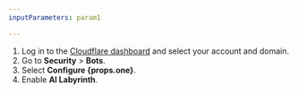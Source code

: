 ```yaml
---
inputParameters: param1

---
```



1. Log in to the [Cloudflare dashboard](https://dash.cloudflare.com/) and select your account and domain.
2. Go to **Security** > **Bots**.
3. Select **Configure {props.one}**.
4. Enable **AI Labyrinth**.